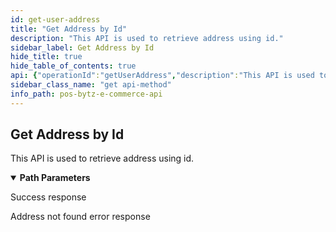 ```yaml
---
id: get-user-address
title: "Get Address by Id"
description: "This API is used to retrieve address using id."
sidebar_label: Get Address by Id
hide_title: true
hide_table_of_contents: true
api: {"operationId":"getUserAddress","description":"This API is used to retrieve address using id.","parameters":[{"name":"id","required":true,"in":"path","description":"The unique ID of the user address.","schema":{"type":"string"}}],"responses":{"200":{"description":"Success response","content":{"application/json":{"example":{"statusCode":200,"data":{"annotation":"Home","line":"Plot No 52, Balarishna Nagar, 1st Street, Thiruninravur","area":"Thiruninravur","city":"Chennai","state":"Tamil Nadu","country":"India","zip":"602024","landmark":"Near Kamban Park","coordinates":[0,0],"default":false,"_id":"632c5839b5f554ad3047e13a"}}}}},"404":{"description":"Address not found error response","content":{"application/json":{"example":{"statusCode":404,"message":"Not Found"}}}}},"tags":["User"],"security":[{"oauth2":["user:read","user:write"]}],"method":"get","path":"/ecommerce/v1/user/addresses/{id}","servers":[],"securitySchemes":{"oauth2":{"type":"oauth2","flows":{"clientCredentials":{"tokenUrl":"https://gateway-api.smartbytz.com/ecommerce/oauth2/token","scopes":["country:read","store:read","category:read","item:read","user:read","user:write","cart:read","cart:write","order:read","order:write","search:read","reviews: read","reviews: write","brand:read"]}}}},"info":{"title":"PosBytz E-Commerce API","description":"Whether you&apos;re building a custom-branded storefront or looking for ways to extend Posbytz, the following guide will help you achieve your goals.","version":"1.0","contact":{}},"postman":{"name":"Get Address by Id","description":{"content":"This API is used to retrieve address using id.","type":"text/plain"},"url":{"path":["ecommerce","v1","user","addresses",":id"],"host":["{{baseUrl}}"],"query":[],"variable":[{"disabled":false,"description":{"content":"(Required) The unique ID of the user address.","type":"text/plain"},"type":"any","value":"","key":"id"}]},"header":[{"key":"Accept","value":"application/json"}],"method":"GET","auth":{"type":"oauth2","oauth2":[]}}}
sidebar_class_name: "get api-method"
info_path: pos-bytz-e-commerce-api
---
```



## Get Address by Id



This API is used to retrieve address using id.

<details style={{"marginBottom":"1rem"}} data-collapsed={false} open={true}><summary style={{}}><strong>Path Parameters</strong></summary><div><ul><ParamsItem className={"paramsItem"} param={{"name":"id","required":true,"in":"path","description":"The unique ID of the user address.","schema":{"type":"string"}}}></ParamsItem></ul></div></details><div><ApiTabs><TabItem label={"200"} value={"200"}><div>

Success response

</div><div><MimeTabs groupId={"mime-type"}><TabItem label={"application/json"} value={"application/json"}><SchemaTabs groupId={"schema-tabs"}><TabItem label={"Example"} value={"Example"}><ResponseSamples responseExample={"{\n  \"statusCode\": 200,\n  \"data\": {\n    \"annotation\": \"Home\",\n    \"line\": \"Plot No 52, Balarishna Nagar, 1st Street, Thiruninravur\",\n    \"area\": \"Thiruninravur\",\n    \"city\": \"Chennai\",\n    \"state\": \"Tamil Nadu\",\n    \"country\": \"India\",\n    \"zip\": \"602024\",\n    \"landmark\": \"Near Kamban Park\",\n    \"coordinates\": [\n      0,\n      0\n    ],\n    \"default\": false,\n    \"_id\": \"632c5839b5f554ad3047e13a\"\n  }\n}"} language={"json"}></ResponseSamples></TabItem></SchemaTabs></TabItem></MimeTabs></div></TabItem><TabItem label={"404"} value={"404"}><div>

Address not found error response

</div><div><MimeTabs groupId={"mime-type"}><TabItem label={"application/json"} value={"application/json"}><SchemaTabs groupId={"schema-tabs"}><TabItem label={"Example"} value={"Example"}><ResponseSamples responseExample={"{\n  \"statusCode\": 404,\n  \"message\": \"Not Found\"\n}"} language={"json"}></ResponseSamples></TabItem></SchemaTabs></TabItem></MimeTabs></div></TabItem></ApiTabs></div>
      